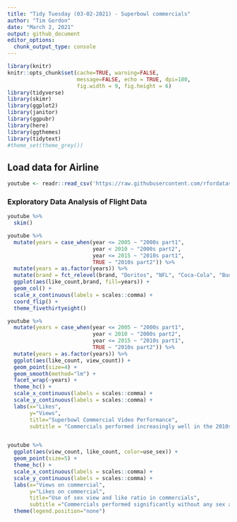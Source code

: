 ```yaml
---
title: "Tidy Tuesday (03-02-2021) - Superbowl commercials"
author: "Tim Gordon"
date: "March 2, 2021"
output: github_document
editor_options: 
  chunk_output_type: console
---
```


```r
library(knitr)
knitr::opts_chunk$set(cache=TRUE, warning=FALSE,
                      message=FALSE, echo = TRUE, dpi=180,
                      fig.width = 9, fig.height = 6)
library(tidyverse)
library(skimr)
library(ggplot2)
library(janitor)
library(ggpubr)
library(here)
library(ggthemes)
library(tidytext)
#theme_set(theme_grey())
```

## Load data for Airline

```r
youtube <- readr::read_csv('https://raw.githubusercontent.com/rfordatascience/tidytuesday/master/data/2021/2021-03-02/youtube.csv')

```

### Exploratory Data Analysis of Flight Data

```r
youtube %>%
  skim()

youtube %>% 
  mutate(years = case_when(year <= 2005 ~ "2000s part1",
                           year < 2010 ~ "2000s part2",
                           year <= 2015 ~ "2010s part1",
                           TRUE ~ "2010s part2")) %>%
  mutate(years = as.factor(years)) %>%
  mutate(brand = fct_relevel(brand, "Doritos", "NFL", "Coca-Cola", "Bud Light", "Budweiser", "Pepsi", "Toyota", "Hynudai", "E-Trade", "Kia")) %>%
  ggplot(aes(like_count,brand, fill=years)) +
  geom_col() +
  scale_x_continuous(labels = scales::comma) +
  coord_flip() +
  theme_fivethirtyeight() 

youtube %>% 
  mutate(years = case_when(year <= 2005 ~ "2000s part1",
                           year < 2010 ~ "2000s part2",
                           year <= 2015 ~ "2010s part1",
                           TRUE ~ "2010s part2")) %>%
  mutate(years = as.factor(years)) %>%
  ggplot(aes(like_count, view_count)) +
  geom_point(size=4) +
  geom_smooth(method="lm") +
  facet_wrap(~years) +
  theme_hc() +
  scale_x_continuous(labels = scales::comma) +
  scale_y_continuous(labels = scales::comma) +
  labs(x="Likes", 
       y="Views", 
       title="Superbowl Commercial Video Performance",
       subtitle = "Commercials performed increasingly well in the 2010s.")


youtube %>%
  ggplot(aes(view_count, like_count, color=use_sex)) +
  geom_point(size=5) +
  theme_hc() +
  scale_x_continuous(labels = scales::comma) +
  scale_y_continuous(labels = scales::comma) +
  labs(x="Views on commercial",
       y="Likes on commercial",
       title="Use of sex view and like ratio in commercials",
       subtitle ="Commercials performed significantly without any sex appeal") +
  theme(legend.position="none")

```

